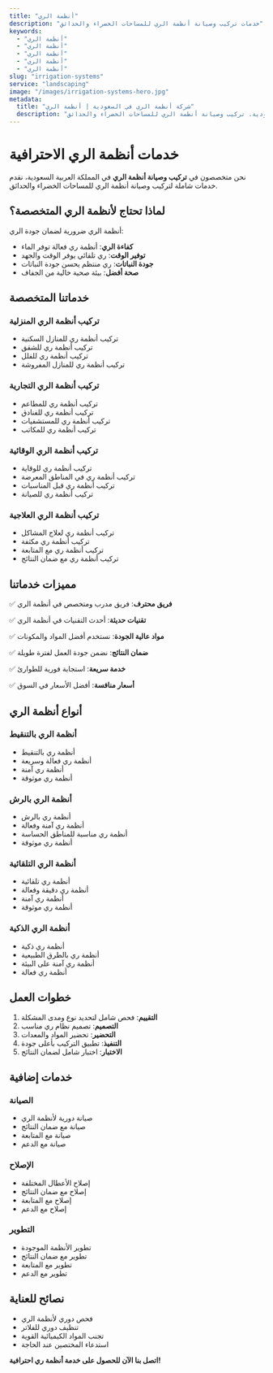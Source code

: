 ```yaml
---
title: "أنظمة الري"
description: "خدمات تركيب وصيانة أنظمة الري للمساحات الخضراء والحدائق"
keywords:
  - "أنظمة الري"
  - "أنظمة الري"
  - "أنظمة الري"
  - "أنظمة الري"
  - "أنظمة الري"
slug: "irrigation-systems"
service: "landscaping"
image: "/images/irrigation-systems-hero.jpg"
metadata:
  title: "شركة أنظمة الري في السعودية | أنظمة الري"
  description: "أفضل شركة أنظمة ري في السعودية. تركيب وصيانة أنظمة الري للمساحات الخضراء والحدائق."
---
```


# خدمات أنظمة الري الاحترافية

نحن متخصصون في **تركيب وصيانة أنظمة الري** في المملكة العربية السعودية، نقدم خدمات شاملة لتركيب وصيانة أنظمة الري للمساحات الخضراء والحدائق.

## لماذا تحتاج لأنظمة الري المتخصصة؟

أنظمة الري ضرورية لضمان جودة الري:

- **كفاءة الري**: أنظمة ري فعالة توفر الماء
- **توفير الوقت**: ري تلقائي يوفر الوقت والجهد
- **جودة النباتات**: ري منتظم يحسن جودة النباتات
- **صحة أفضل**: بيئة صحية خالية من الجفاف

## خدماتنا المتخصصة

### تركيب أنظمة الري المنزلية
- تركيب أنظمة ري للمنازل السكنية
- تركيب أنظمة ري للشقق
- تركيب أنظمة ري للفلل
- تركيب أنظمة ري للمنازل المفروشة

### تركيب أنظمة الري التجارية
- تركيب أنظمة ري للمطاعم
- تركيب أنظمة ري للفنادق
- تركيب أنظمة ري للمستشفيات
- تركيب أنظمة ري للمكاتب

### تركيب أنظمة الري الوقائية
- تركيب أنظمة ري للوقاية
- تركيب أنظمة ري في المناطق المعرضة
- تركيب أنظمة ري قبل المناسبات
- تركيب أنظمة ري للصيانة

### تركيب أنظمة الري العلاجية
- تركيب أنظمة ري لعلاج المشاكل
- تركيب أنظمة ري مكثفة
- تركيب أنظمة ري مع المتابعة
- تركيب أنظمة ري مع ضمان النتائج

## مميزات خدماتنا

✅ **فريق محترف**: فريق مدرب ومتخصص في أنظمة الري

✅ **تقنيات حديثة**: أحدث التقنيات في أنظمة الري

✅ **مواد عالية الجودة**: نستخدم أفضل المواد والمكونات

✅ **ضمان النتائج**: نضمن جودة العمل لفترة طويلة

✅ **خدمة سريعة**: استجابة فورية للطوارئ

✅ **أسعار منافسة**: أفضل الأسعار في السوق

## أنواع أنظمة الري

### أنظمة الري بالتنقيط
- أنظمة ري بالتنقيط
- أنظمة ري فعالة وسريعة
- أنظمة ري آمنة
- أنظمة ري موثوقة

### أنظمة الري بالرش
- أنظمة ري بالرش
- أنظمة ري آمنة وفعالة
- أنظمة ري مناسبة للمناطق الحساسة
- أنظمة ري موثوقة

### أنظمة الري التلقائية
- أنظمة ري تلقائية
- أنظمة ري دقيقة وفعالة
- أنظمة ري آمنة
- أنظمة ري موثوقة

### أنظمة الري الذكية
- أنظمة ري ذكية
- أنظمة ري بالطرق الطبيعية
- أنظمة ري آمنة على البيئة
- أنظمة ري فعالة

## خطوات العمل

1. **التقييم**: فحص شامل لتحديد نوع ومدى المشكلة
2. **التصميم**: تصميم نظام ري مناسب
3. **التحضير**: تحضير المواد والمعدات
4. **التنفيذ**: تطبيق التركيب بأعلى جودة
5. **الاختبار**: اختبار شامل لضمان النتائج

## خدمات إضافية

### الصيانة
- صيانة دورية لأنظمة الري
- صيانة مع ضمان النتائج
- صيانة مع المتابعة
- صيانة مع الدعم

### الإصلاح
- إصلاح الأعطال المختلفة
- إصلاح مع ضمان النتائج
- إصلاح مع المتابعة
- إصلاح مع الدعم

### التطوير
- تطوير الأنظمة الموجودة
- تطوير مع ضمان النتائج
- تطوير مع المتابعة
- تطوير مع الدعم

## نصائح للعناية

- فحص دوري لأنظمة الري
- تنظيف دوري للفلاتر
- تجنب المواد الكيميائية القوية
- استدعاء المختصين عند الحاجة

**اتصل بنا الآن للحصول على خدمة أنظمة ري احترافية!**
